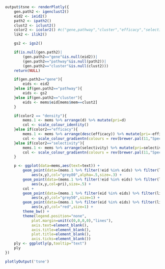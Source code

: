 ```r
output$tsne <- renderPlotly({
	gen.path2 <- igenclust2() 
	eid2 <- ieid2() 
	path2 <- ipath2() 
	clust2 <- iclust2()
	color2 <- icolor2() #c("gene,pathway","cluster","efficacy","selectivity"),
	lik2 <- ilik2()

	gs2 <- igs2()

	if(is.null(gen.path2)|
		(gen.path2=="gene"&is.null(eid2))|
		(gen.path2=="pathway"&is.null(path2))|
		(gen.path2=="cluster"&is.null(clust2)))
	return(NULL)

	if(gen.path2=="gene"){
		eids <- eid2
	}else if(gen.path2=="pathway"){
		eids <- gs2
	}else if(gen.path2=="cluster"){
		eids <- mems$eid[mems$mem==clust2]
	}

	if(color2 == "density"){
		mems.1 <- mems %>% arrange(d) %>% mutate(pri=d)
		col <- scale_colour_identity()
	}else if(color2=="efficacy"){
		mems.1 <- mems %>% arrange(desc(efficacy)) %>% mutate(pri=-efficacy)
		col <- scale_colour_gradientn(colours = rev(brewer.pal(11,"Spectral")))
	}else if(color2=="selectivity"){
		mems.1 <- mems %>% arrange(selectivity) %>% mutate(pri=selectivity)
		col <- scale_colour_gradientn(colours = rev(brewer.pal(11,"Spectral")))
	}

	p <- ggplot(data=mems,aes(text=text)) +
	    geom_point(data=(mems.1 %>% filter(!eid %in% eids) %>% filter(lik < lik2)),
	    	aes(x,y),col="grey80",alpha=.5,size=.3) +
	    geom_point(data=(mems.1 %>% filter(!eid %in% eids) %>% filter(lik >= lik2)),
	    	aes(x,y,col=pri),size=.5) +
	    col +
	    geom_point(data=(mems.1 %>% filter(eid %in% eids) %>% filter(lik < lik2)),
	    	aes(x,y),col="grey50",size=1) +
	    geom_point(data=(mems.1 %>% filter(eid %in% eids) %>% filter(lik >= lik2)),
	    	aes(x,y),col="red",size=1) +
		theme_bw() +
	    theme(legend.position="none",
			plot.margin=unit(c(0,0,0,0),"lines"),
			axis.text=element_blank(),
			axis.title=element_blank(),
			plot.title=element_blank(),
			axis.ticks=element_blank())
	ply <- ggplotly(p,tooltip="text")
	ply
})
```
```r
plotlyOutput('tsne')
```
